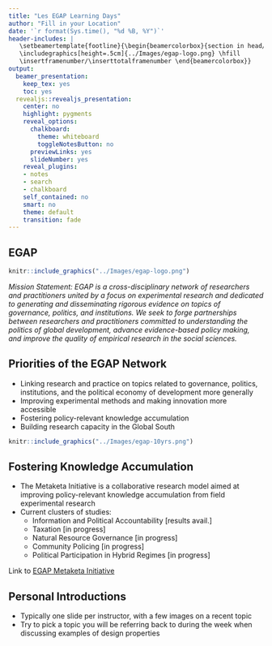 ```yaml
---
title: "Les EGAP Learning Days"
author: "Fill in your Location"
date: '`r format(Sys.time(), "%d %B, %Y")`'
header-includes: |
   \setbeamertemplate{footline}{\begin{beamercolorbox}{section in head/foot}
   \includegraphics[height=.5cm]{../Images/egap-logo.png} \hfill
   \insertframenumber/\inserttotalframenumber \end{beamercolorbox}}
output:
  beamer_presentation:
    keep_tex: yes
    toc: yes
  revealjs::revealjs_presentation:
    center: no
    highlight: pygments
    reveal_options:
      chalkboard:
        theme: whiteboard
        toggleNotesButton: no
      previewLinks: yes
      slideNumber: yes
    reveal_plugins:
    - notes
    - search
    - chalkboard
    self_contained: no
    smart: no
    theme: default
    transition: fade
---
```


## EGAP

```r
knitr::include_graphics("../Images/egap-logo.png")
```

*Mission Statement: EGAP is a cross-disciplinary network of researchers and practitioners united by a focus on experimental research and dedicated to generating and disseminating rigorous evidence on topics of governance, politics, and institutions. We seek to forge partnerships between researchers and practitioners committed to understanding the politics of global development, advance evidence-based policy making, and improve the quality of empirical research in the social sciences.*

## Priorities of the EGAP Network

- Linking research and practice on topics related to governance, politics, institutions, and the political economy of development more generally
- Improving experimental methods and making innovation more accessible
- Fostering policy-relevant knowledge accumulation
- Building research capacity in the Global South

```r
knitr::include_graphics("../Images/egap-10yrs.png")
```


## Fostering Knowledge Accumulation

- The Metaketa Initiative is a collaborative research model aimed at improving policy-relevant knowledge accumulation from field experimental research
- Current clusters of studies:
    - Information and Political Accountability [results avail.]
    - Taxation [in progress]
    - Natural Resource Governance [in progress]
    - Community Policing [in progress]
    - Political Participation in Hybrid Regimes [in progress]
    
Link to [EGAP Metaketa Initiative](https://egap.org/metaketa)

## Personal Introductions

- Typically one slide per instructor, with a few images on a recent topic
- Try to pick a topic you will be referring back to during the week when discussing examples of design properties
